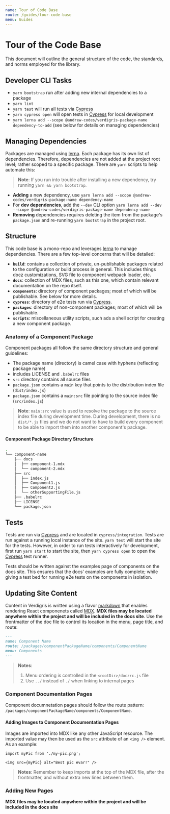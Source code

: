 ```yaml
---
name: Tour of Code Base
route: /guides/tour-code-base
menu: Guides
---
```


# Tour of the Code Base

This document will outline the general structure of the code, the standards, and norms employed for the library.

## Developer CLI Tasks

- `yarn bootstrap` run after adding new internal dependencies to a package
- `yarn lint`
- `yarn test` will run all tests via [Cypress](https://cypress.io)
- `yarn cypress open` will open tests in [Cypress](https://cypress.io) for local development
- `yarn lerna add --scope @andrew-codes/verdigris-package-name dependency-to-add` (see below for details on managing dependencies)

## Managing Dependencies

Packages are managed using [lerna](https://lernajs.io/). Each package has its own list of dependencies. Therefore, dependencies are not added at the project root level; rather scoped to a specific package. There are `yarn` scripts to help automate this:

> **Note**: If you run into trouble after installing a new dependency, try running `yarn && yarn bootstrap`.

- **Adding** a new dependency, use `yarn lerna add --scope @andrew-codes/verdigris-package-name dependency-name`
- For **dev dependencies**, add the `--dev` CLI option `yarn lerna add --dev --scope @andrew-codes/verdigris-package-name dependency-name`
- **Removing** dependencies requires deleting the item from the package's `package.json` and re-running `yarn bootstrap` in the project root.

## Structure

This code base is a mono-repo and leverages [lerna](https://lernajs.io/) to manage dependencies. There are a few top-level concerns that will be detailed:

- **`build`**: contains a collection of private, un-publishable packages related to the configuration or build process in general. This includes things docz customizations, SVG file to component webpack loader, etc.
- **`docs`**: collection of MDX files, such as this one, which contain relevant documentation on the repo itself.
- **`components`**: directory of component packages; most of which will be publishable. See below for more details.
- **`cypress`**: directory of e2e tests run via [Cypress](https://cypress.io).
- **`packages`**: directory of non-component packages; most of which will be publishable.
- **`scripts`**: miscellaneous utility scripts, such ads a shell script for creating a new component package.

### Anatomy of a Component Package

Component packages all follow the same directory structure and general guidelines:

- The package name (directory) is camel case with hyphens (reflecting package name)
- includes LICENSE and `.babelrc` files
- `src` directory contains all source files
- `package.json` contains a `main` key that points to the distribution index file (`dist/index.js`)
- `package.json` contains a `main:src` file pointing to the source index file (`src/index.js`)

> **Note**: `main:src` value is used to resolve the package to the source index file during development time. During development, there is no `dist/*.js` files and we do not want to have to build every component to be able to import them into another component's package.

#### Component Package Directory Structure

```bash
.
└── component-name
    ├── docs
    │  ├── component-1.mdx
    │  └── component-2.mdx
    ├── src
    │  ├── index.js
    │  ├── Component1.js
    │  ├── Component2.js
    │  └── otherSupportingFile.js
    ├── .babelrc
    ├── LICENSE
    └── package.json
```

## Tests

Tests are run via [Cypress](https://cypress.io) and are located in `cypress/integration`. Tests are run against a running local instance of the site. `yarn test` will start the site for the tests. However, in order to run tests interactively for development, first run `yarn start` to start the site, then `yarn cypress open` to open the [Cypress](https://cypress.io) test runner.

Tests should be written against the examples page of components on the docs site. This ensures that the docs' examples are fully complete; while giving a test bed for running e2e tests on the components in isolation.

## Updating Site Content

Content in Verdigris is written using a flavor [markdown](https://guides.github.com/features/mastering-markdown/) that enables rendering React componenets called [MDX](https://mdxjs.com/). **MDX files may be located anywhere within the project and will be included in the docs site**. Use the frontmatter of the doc file to control its location in the menu, page title, and route:

```md
---
name: Component Name
route: /packages/componentPackageName/components/ComponentName
menu: Components
---
```

> **Notes**:
>
> 1. Menu ordering is controlled in the `<rootDir>/doczrc.js` file
> 2. Use `../` instead of `./` when linking to internal pages

### Component Documentation Pages

Component documnetation pages should follow the route pattern: `/packages/componentPackageName/components/ComponentName`.

#### Adding Images to Component Documentation Pages

Images are imported into MDX like any other JavaScript resource. The imported value may then be used as the `src` attribute of an `<img />` element. As an example:

```mdx
import myPic from './my-pic.png';

<img src={myPic} alt="Best pic evar!" />
```

> **Notes**:
> Remember to keep imports at the top of the MDX file, after the frontmatter, and without extra new lines between them.

### Adding New Pages

**MDX files may be located anywhere within the project and will be included in the docs site**
